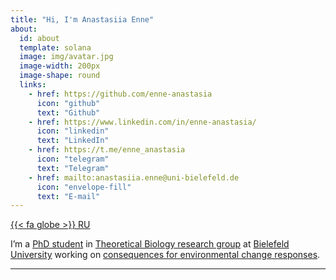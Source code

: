 ```yaml
---
title: "Hi, I'm Anastasiia Enne"
about:
  id: about
  template: solana
  image: img/avatar.jpg
  image-width: 200px
  image-shape: round
  links: 
    - href: https://github.com/enne-anastasia
      icon: "github"
      text: "Github"
    - href: https://www.linkedin.com/in/enne-anastasia/
      icon: "linkedin"
      text: "LinkedIn"
    - href: https://t.me/enne_anastasia
      icon: "telegram"
      text: "Telegram"
    - href: mailto:anastasiia.enne@uni-bielefeld.de
      icon: "envelope-fill"
      text: "E-mail"
---
```


::: {.lang}

[{{< fa globe >}} RU](ru/index-russian.html)

:::

:::{#about}

I'm a [PhD student](https://ekvv.uni-bielefeld.de/pers_publ/publ/PersonDetail.jsp?personId=356658316) in [Theoretical Biology research group](https://www.uni-bielefeld.de/fakultaeten/biologie/forschung/arbeitsgruppen/theoretical/index.xml) at [Bielefeld University](https://www.uni-bielefeld.de/) working on [consequences for environmental change responses](https://cmsedit.uni-bielefeld.de/fakultaeten/biologie/forschung/arbeitsgruppen/theoretical/research/individualised-niches-in/index.xml).

:::

---